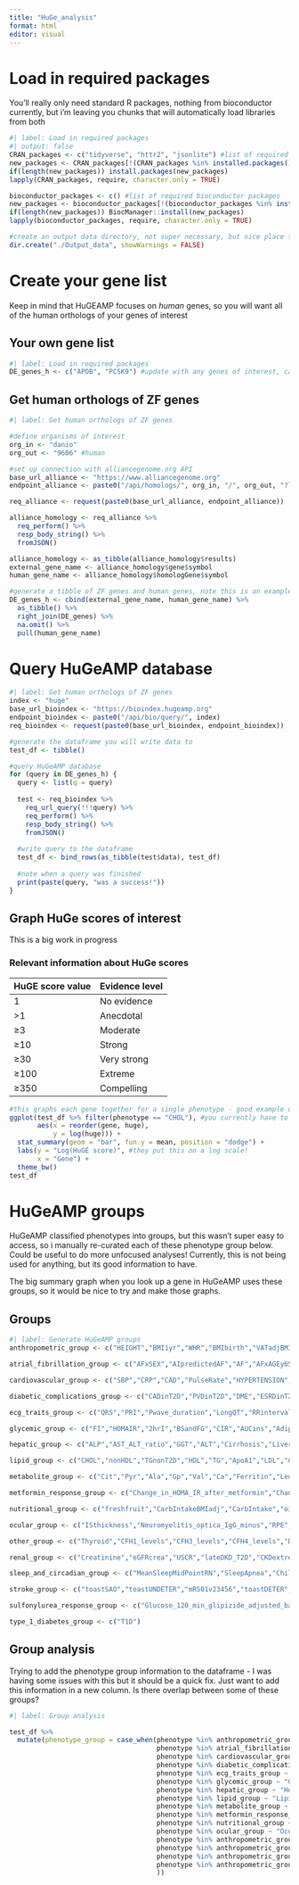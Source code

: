 ```yaml
---
title: "HuGe_analysis"
format: html
editor: visual
---
```


# Load in required packages

You'll really only need standard R packages, nothing from bioconductor currently, but i'm leaving you chunks that will automatically load libraries from both

```r
#| label: Load in required packages
#| output: false
CRAN_packages <- c("tidyverse", "httr2", "jsonlite") #list of required CRAN packages
new_packages <- CRAN_packages[!(CRAN_packages %in% installed.packages()[,"Package"])]
if(length(new_packages)) install.packages(new_packages)
lapply(CRAN_packages, require, character.only = TRUE)

bioconductor_packages <- c() #list of required bioconductor packages
new_packages <- bioconductor_packages[!(bioconductor_packages %in% installed.packages()[,"Package"])]
if(length(new_packages)) BiocManager::install(new_packages)
lapply(bioconductor_packages, require, character.only = TRUE)

#create an output data directory, not super necessary, but nice place to save data to
dir.create("./Output_data", showWarnings = FALSE)
```

# Create your gene list

Keep in mind that HuGEAMP focuses on *human* genes, so you will want all of the human orthologs of your genes of interest

## Your own gene list

```r
#| label: Load in required packages
DE_genes_h <- c("APOB", "PCSK9") #update with any genes of interest, can be as long as you want!
```

## Get human orthologs of ZF genes

```r
#| label: Get human orthologs of ZF genes

#define organisms of interest
org_in <- "danio"
org_out <- "9606" #human

#set up connection with alliancegenome.org API
base_url_alliance <- "https://www.alliancegenome.org"
endpoint_alliance <- paste0("/api/homologs/", org_in, "/", org_out, "?limit=50000")

req_alliance <- request(paste0(base_url_alliance, endpoint_alliance))

alliance_homology <- req_alliance %>%
  req_perform() %>%
  resp_body_string() %>%
  fromJSON()

alliance_homology <- as_tibble(alliance_homology$results) 
external_gene_name <- alliance_homology$gene$symbol
human_gene_name <- alliance_homology$homologGene$symbol

#generate a tibble of ZF genes and human genes, note this is an example taken from some RNAseq i've run, i think you'll have to update some things here
DE_genes_h <- cbind(external_gene_name, human_gene_name) %>% 
  as_tibble() %>%
  right_join(DE_genes) %>%
  na.omit() %>%
  pull(human_gene_name)
```

# Query HuGeAMP database

```r
#| label: Get human orthologs of ZF genes
index <- "huge" 
base_url_bioindex <- "https://bioindex.hugeamp.org"
endpoint_bioindex <- paste0("/api/bio/query/", index)
req_bioindex <- request(paste0(base_url_bioindex, endpoint_bioindex))

#generate the dataframe you will write data to
test_df <- tibble()

#query HuGeAMP database 
for (query in DE_genes_h) {
  query <- list(q = query)
  
  test <- req_bioindex %>%
    req_url_query(!!!query) %>%
    req_perform() %>%
    resp_body_string() %>%
    fromJSON()
  
  #write query to the dataframe
  test_df <- bind_rows(as_tibble(test$data), test_df)
  
  #note when a query was finished
  print(paste(query, "was a success!"))
}
```

## Graph HuGe scores of interest

This is a big work in progress

### Relevant information about HuGe scores

| HuGE score value | Evidence level |
|------------------|----------------|
| 1                | No evidence    |
| \>1              | Anecdotal      |
| ≥3               | Moderate       |
| ≥10              | Strong         |
| ≥30              | Very strong    |
| ≥100             | Extreme        |
| ≥350             | Compelling     |

```r
#this graphs each gene together for a single phenotype - good example of what you can do!
ggplot(test_df %>% filter(phenotype == "CHOL"), #you currently have to manually set the group you are interested in
       aes(x = reorder(gene, huge), 
           y = log(huge))) +
  stat_summary(geom = "bar", fun.y = mean, position = "dodge") +
  labs(y = "Log(HuGE score)", #they put this on a log scale!
       x = "Gene") + 
  theme_bw()
test_df
```

# HuGeAMP groups

HuGeAMP classified phenotypes into groups, but this wasn't super easy to access, so i manually re-curated each of these phenotype group below. Could be useful to do more unfocused analyses! Currently, this is not being used for anything, but its good information to have.

The big summary graph when you look up a gene in HuGeAMP uses these groups, so it would be nice to try and make those graphs.

## Groups

```r
#| label: Generate HuGeAMP groups
anthropometric_group <- c("HEIGHT","BMI1yr","WHR","BMIbirth","VATadjBMIHeight","LFR","SCOOPvSTILTS","STILTSvUKHLS","WCadjBMISMK","BMI2yrs","HIPCadjBMI","Obesity","SAT","WAIST","WEIGHT","WHRadjBMI","BMIadjSMK","BMI3mons","BMI8mons","GFAT","BFP","VAT","BMI5yrs","SCOOPvUKHLS","AFR","GFATadjBMIHeight","BMI","ASAT","BMI6mons","BMI6wks","VATtoASAT","BMI1_5yrs","BMI3yrs","WAISTadjBMI","WHRadjBMISMK","ASATadjBMIHeight","ASATtoGFAT","BMI7yrs","VATtoGFAT","ChildObesity","BMI8yrs","HIPC","TFR")

atrial_fibrillation_group <- c("AFxSEX","AIpredictedAF","AF","AFxAGEy65","AFxAGE","AFxAGEo65","AfibFlutter","AFxHTN","AFxBMI")

cardiovascular_group <- c("SBP","CRP","CAD","PulseRate","HYPERTENSION","PAcm","RVEDV","aortic_velocity_vmax","RAFAC","RAMinAreaInd","RVESVI","RVSVI","iaorta_area","DPAcmInd","PAtoARsys","RVEDVI","imitral_regurgitation","LVESV","PAcmInd","aortic_velocity_vmax_ao_adjusted","aortic_velocity_vmin","AscAortaDiam","HF","LVmass-EDVratio","PVD","RAMaxAreaInd","RVESV","PADinT2D","PAStraincm","ao_regurgitation_fraction","LVmass","MyocardialT1","AbAA","CADinNonT2D","PAH","RVEF","AscAortaDiamInd","NICM","PAtoARdia","RVSV","tLVSV","RootcmInd","PulsePress","Rootcm","HR","AAC","SVL","VaricoseVeins","MAP","AnyCVD","CK","RVEDVtoLVEDV","ao_regurgitation_volume","CAC","RVESVtoLVESV","SVI","netLVSV","RVSVtoLVSV","DPAcm","LVEDV","PAD_neversmk","DBP","RAMaxArea","MI","fLVSV","LVEDVI","PAD_eversmk","RVEFtoLVEF","Cardiomyopathy","DescAortaDiam","MVP","RAMinArea","cIMT","LVESVI","PADnonT2D","SCAD","AorticStenosis","LVmassBSAindexed","PAD","LVEF")

diabetic_complications_group <- c("CADinT2D","PVDinT2D","DME","ESRDinT2D","PDRvNoDRwDoD","PDRvNoPDRwDoD","DRvNoDRwDoD","PDRvNoPDR","CKDinT2D","MIinT2D","DRvNoDR","PDRvNoDR","AlbInT2D","CVDinT2D","StrokeinT2D","DiabeticRetino","NPDRvNoDR","AnyCVDinT2D","MacroInT2D","MicroInT2D","HypertensioninT2D","ClaudicationinT2D","DiabeticNephro","NAFLDinT2D","NPDRvNoDRwDoD","CKD_DNinT2D","NeuropathyinT2D","CADinT1D")

ecg_traits_group <- c("QRS","PRI","Pwave_duration","LongQT","RRinterval","QTc")

glycemic_group <- c("FI","HOMAIR","2hrI","BSandFG","CIR","AUCins","AdiponectinadjBMI","ISenBMI","SmokingFGint","AUCinsAUCgluc","FGovertime","2hrGadjBMI","BSadjFastingTime","ISIadjBMIinterGenoBMI","IFC","IFCadjBMI","T2D_insulin-resistant","PIadjBMI","FG_plus_diab","FGadjBMI","CPEP_FAST","HBA1CMMOL","HOMAB","IGI","T2D_obesity-related","FIadjBMI","Ins30adjBMI","T2D","PancreasIron","Spleen_volume","AIR","T2D_insulin-deficient","YouthT2D","ISIadjAgeSex","Incr30","2hrG","2hrCPEP","ISen","T2DadjBMI","HBA1C","DIadjBMI","PEAK","PancreasFat","T2D_autoimmune","Adiponectin","ISIadjAgeSexBMI","PEAKadjBMInSI","ISR","SmokingT2Djoint","SmokingT2Dmain","PEAKadjSI","CIRadjISI","Ins30","HBA1CadjBMI","SmokingT2Dint","DI","PI","SmokingFGmain","ISI","ISRadjBMI","T2D_age-related","AIRadjBMInSI","AIRadjSI","BS","FG","Pancreas_volume","SmokingFGjoint")

hepatic_group <- c("ALP","AST_ALT_ratio","GGT","ALT","Cirrhosis","LiverAge","PSC","Liver_volume","BILIRUBIN","NAFLDscore","AST","DirectBilirubin","PBC","NAFLDfibrosis","LiverFat","NAFLD","Alb","LiverIron")

lipid_group <- c("CHOL","nonHDL","TGnonT2D","HDL","TG","ApoA1","LDL","C18_1trans","FAw6","TotPG","C20_0","C22_5n_3","C20_4n_6","C14_0","2hrFFA","C16_0","TGinT2D","C18_0","C18_3n_3","HDL2chol","SM","TGtoHDL","IDLpart","C20_3n_6","C12_0","C22_4n_6","Dyslipid","VLDLchol","C18_1n_9","FastFFA","IDLchol","n6FA182","C18_1n_7","ApoB","HDL3chol","C10_0","LipoproteinA","RemnantC","C16_1n_7","FAw3","PUFA","C20_5n_3","LDL_CALCULATED","SFA","XXLVLDLpart","LEPadjBMI","LEP","ApoA","DHA","MUFA")

metabolite_group <- c("Cit","Pyr","Ala","Gp","Val","Ca","Ferritin","Leu","His","PC","bOHBut","LDH","VitD","Ace","P","vitDBP","Gln","Gly","Phe","Sodium","TotCho","AcAce","Tyr","Glol","Ile","Phosphate","Cl","K","vitDBP_GChapAdj")

metformin_response_group <- c("Change_in_HOMA_IR_after_metformin","Change_in_fasting_glucose_after_metformin_adjusted_baseline_glucose","Change_in_HOMA_B_after_metformin","Insulin_30_min_OGTT_metformin","Fasting_insulin_metformin","Change_in_fasting_insulin_after_metformin_adjusted_baseline_insulin","Glucose_120_min_OGTT_metformin_adjusted_baseline_glucose","Insulin_120_min_OGTT_metformin","Insulin_60_min_OGTT_metformin","Glucose_30_min_OGTT_metformin_adjusted_baseline_glucose","Fasting_glucose_metformin_adjusted_baseline_glucose","Glucose_60_min_OGTT_metformin_adjusted_baseline_glucose","AUC_insulin_OGTT_metformin")

nutritional_group <- c("freshfruit","CarbIntakeBMIadj","CarbIntake","oilyfish","IronDef","BreakfastSkipping","PC1diet","ProteinIntake","ProteinIntakeBMIadj","FatIntakeBMIadj","FatIntake","EtOH","PC3diet","saltconsumption")

ocular_group <- c("ISthickness","Neuromyelitis_optica_IgG_minus","RPE","AMD","CSI","Optic_cup_area","OSthickness","Keratoconus","PS","GA","INL","Neuromyelitis_optica","PACG","CCthickness","Optic_disc_area","GCIPL","Intraocular_pressure","ONLthickness","GCL","AMDprogression","Neuromyelitis_optica_IgG_plus","IPL","VCDR","OcularVD","ND","VFD","EarlyAMD","RNFL","CRF","CataractSenile","GCC","OPL","POAG")

other_group <- c("Thyroid","CFH1_levels","CFH3_levels","CFH4_levels","Dermatophytosis","CFH2_levels","CFH_levels","PanAge","AbAge","CFH5_levels","IGF1")

renal_group <- c("Creatinine","eGFRcrea","USCR","lateDKD_T2D","CKDextremesadjHbA1cBMI_T1D","MA","CKD_T1D","CKDextremes_T1D","ESRDvMacroinT2D","ESRDvNonESRD_T1D","allDKD_T1D","CKDextremes_DM","UA","eGFRcrea_DM","CKDpDKD_T1D","MAadjHbA1cBMI_T1D","Urate","allDKDadjHbA1cBMI_T1D","CKDpDKDinT2D","ESRD","allDKD_T2D","MacrovControladjHbA1cBMI_T1D","Macroalbuminuria_DM","ESRDvControlinT2D","eGFRcrea_med_DeclineInCKD","BUN","CKDpDKD","ESRDvControl_DM","SevereDKD","CKD_T2D","USPR","CKDadjHbA1cBMI_T1D","ESRDvMacro_T1D","MacrovControl_T1D","eGFRcreaRapid3","pSSNS","AllDKDvControl_DM","MN","UPCR","PUV","lateDKD_T1D","ALBUMIN","ESRDvNonESRDinT2D","SerumUrea","UMOD_antibody","eGFRcrea_med_DeclineAdjBL","CKD_DM","CSSNS","UACR","eGFRcrea_T1D","ESRD_DM","MA_T2D","ESRDvMacroadjHbA1cBMI_T1D","KSD","eGFRcrea_T2D","eGFRcrea_med_DeclineAdjDM","eGFRcrea_perc_DeclineInDM","ESRDvControladjHbA1cBMI_T1D","ESRDvMacro_DM","MA_T1D","eGFRcrea_perc_DeclineNoDM","ESRDvNonESRD_DM","MA_DM","eGFRcrea_med_DeclineInDM","lateDKDadjHbA1cBMI_T1D","ESRDvControl_T1D","IgAN","eGFRcreaCKDi25","eGFRcreaInDiabetes","CKD_EXT_vGFRinT2D","UACR_nonDM","CKDpDKD_DM","CystatinC","NaExcretion","CKD","CreatinineUrinary","Kidney_volume","UMOD_aptamer","eGFRcreaNoDiabetes","MacrovControl","eGFRcys","lateDKD","KExcretion","UACR_DM","CKDpDKDadjHbA1cBMI_T1D","ESRDvNonESRDadjHbA1cBMI_T1D","allDKD")

sleep_and_circadian_group <- c("MeanSleepMidPointRN","SleepApnea","ChildSleepDuration","RAQT","SleepLong","SpO2min","Insomnia","KleineLevinSynd","MeanSleepDiurnalInactRN","MeanSleepNumEpisodesRN","SpO2per90","NeckCir","SleepInsomnia_ICD","SnoringAdjBMI","RBD","SleepNaps","AHI","AHIinREM","RA","MeanSleepM10timeRN","SleepEDS","StDevSleepDurationRN","smeq_cont","MeanSleepDurationRN","SleepApneaAdjBMI","AvgDesaturation","SleepDuration","SleepChronotype","MeanSleepEfficiencyRN","SleepShort","MeanSleepL5timeRN","NeckCiradjBMI","EaseOfWakingUp","NT1","Snoring","smeq_binary","ChildSleepDurationAdjBMI","ChronotypeSingle","SpO2avg","AHIinNREM","SleepInsomnia")

stroke_group <- c("toastSAO","toastUNDETER","mRS01v23456","toastDETER","mRSOrdinalAdjSever","EO_Stroke_ischemic","toastLAA","CCScUNDETER","Stroke_lobar","CCScSAO","IAU","SAH","lobarSVS","CCSpCEmajincl","IA","Stroke_smallvessel","Stroke_hemorrhagic","Stroke_largeartery","nonlobarSVS","PSMR","CCScCEmajor","mRS012v3456AdjSever","mRS01v23456AdjSever","Stroke","Stroke_deep","allSVS","mRSOrdinal","Stroke_ischemic","toastCE","CCSpSAOmajincl","LacunarStroke","CCSpLAAmajincl","mRS012v3456","CCScLAA","CCScINCUNC","CCSpCryptoincl","Stroke_cardioembolic","CCScCRYPTCE")

sulfonylurea_response_group <- c("Glucose_120_min_glipizide_adjusted_baseline_glucose","Insulin_60_min_glipizide","Glucose_60_min_glipizide_adjusted_baseline_glucose","Slope_to_glucose_recovery_glipizide_adjusted_baseline_glucose","Glucose_180_min_glipizide_adjusted_baseline_glucose","Insulin_120_min_glipizide","Time_to_glucose_trough_glipizide","Time_to_peak_insulin_glipizide","Insulin_30_min_glipizide","Slope_to_glucose_trough_glipizide_adjusted_baseline_glucose","Glucose_240_min_glipizide_adjusted_baseline_glucose","Glucose_90_min_glipizide_adjusted_baseline_glucose","Glucose_30_min_glipizide_adjusted_baseline_glucose","Insulin_240_min_glipizide","Insulin_180_min_glipizide","Glucose_trough_glipizide_adjusted_baseline_glucose","Insulin_90_min_glipizide","Peak_insulin_glipizide_adjusted_baseline_insulin")

type_1_diabetes_group <- c("T1D")
```

## Group analysis

Trying to add the phenotype group information to the dataframe - I was having some issues with this but it should be a quick fix. Just want to add this information in a new column. Is there overlap between some of these groups?

```r
#| label: Group analysis

test_df %>% 
  mutate(phenotype_group = case_when(phenotype %in% anthropometric_group ~ "Anthropometric",
                                     phenotype %in% atrial_fibrillation_group ~ "Atrial fibrillation",
                                     phenotype %in% cardiovascular_group ~ "Cardiovascular",
                                     phenotype %in% diabetic_complications_group ~ "Diabetic complications",
                                     phenotype %in% ecg_traits_group ~ "ECG traits",
                                     phenotype %in% glycemic_group ~ "Glycemic",
                                     phenotype %in% hepatic_group ~ "Hepatic",
                                     phenotype %in% lipid_group ~ "Lipid",
                                     phenotype %in% metabolite_group ~ "Metabolite",
                                     phenotype %in% metformin_response_group ~ "Metformin response",
                                     phenotype %in% nutritional_group ~ "Nutritional",
                                     phenotype %in% ocular_group ~ "Ocular",
                                     phenotype %in% anthropometric_group ~ "Anthropometric",
                                     phenotype %in% anthropometric_group ~ "Anthropometric",
                                     phenotype %in% anthropometric_group ~ "Anthropometric",
                                     phenotype %in% anthropometric_group ~ "Anthropometric",
                                     ))
```
